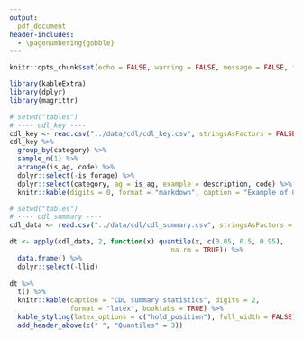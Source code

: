 ```yaml
---
output:
  pdf_document
header-includes: 
  - \pagenumbering{gobble}
---
```


```r
knitr::opts_chunk$set(echo = FALSE, warning = FALSE, message = FALSE, fig.path = "../figures/", fig.width = 5, fig.height = 6)
```

```r
library(kableExtra)
library(dplyr)
library(magrittr)

# setwd("tables")
# ---- cdl_key ----
cdl_key <- read.csv("../data/cdl/cdl_key.csv", stringsAsFactors = FALSE)
cdl_key %>%
  group_by(category) %>%
  sample_n(1) %>%
  arrange(is_ag, code) %>%
  dplyr::select(-is_forage) %>%
  dplyr::select(category, ag = is_ag, example = description, code) %>%
  knitr::kable(digits = 0, format = "markdown", caption = "Example of CDL categorizations.") 
```

\pagebreak
```r
# setwd("tables")
# ---- cdl summary ----
cdl_data <- read.csv("../data/cdl/cdl_summary.csv", stringsAsFactors = FALSE)

dt <- apply(cdl_data, 2, function(x) quantile(x, c(0.05, 0.5, 0.95), 
                                        na.rm = TRUE)) %>%
  data.frame() %>%
  dplyr::select(-llid)
  
dt %>%
  t() %>%
  knitr::kable(caption = "CDL summary statistics", digits = 2,
               format = "latex", booktabs = TRUE) %>%
  kable_styling(latex_options = c("hold_position"), full_width = FALSE) %>%
  add_header_above(c(" ", "Quantiles" = 3))
```

